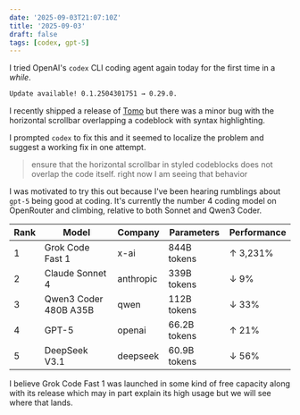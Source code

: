 ```yaml
---
date: '2025-09-03T21:07:10Z'
title: '2025-09-03'
draft: false
tags: [codex, gpt-5]
---
```


I tried OpenAI's `codex` CLI coding agent again today for the first time in a _while_.

```sh
Update available! 0.1.2504301751 → 0.29.0.
```

I recently shipped a release of [Tomo](https://www.wvlen.llc/apps/tomo) but there was a minor bug with the horizontal scrollbar overlapping a codeblock with syntax highlighting.

I prompted `codex` to fix this and it seemed to localize the problem and suggest a working fix in one attempt.

> ensure that the horizontal scrollbar in styled codeblocks does not overlap the code itself. right now I am seeing that behavior

I was motivated to try this out because I've been hearing rumblings about `gpt-5` being good at coding.
It's currently the number 4 coding model on OpenRouter and climbing, relative to both Sonnet and Qwen3 Coder.

| Rank | Model                 | Company   | Parameters   | Performance |
| ---- | --------------------- | --------- | ------------ | ----------- |
| 1    | Grok Code Fast 1      | x-ai      | 844B tokens  | ↑ 3,231%    |
| 2    | Claude Sonnet 4       | anthropic | 339B tokens  | ↓ 9%        |
| 3    | Qwen3 Coder 480B A35B | qwen      | 112B tokens  | ↓ 33%       |
| 4    | GPT-5                 | openai    | 66.2B tokens | ↑ 21%       |
| 5    | DeepSeek V3.1         | deepseek  | 60.9B tokens | ↓ 56%       |

I believe Grok Code Fast 1 was launched in some kind of free capacity along with its release which may in part explain its high usage but we will see where that lands.
